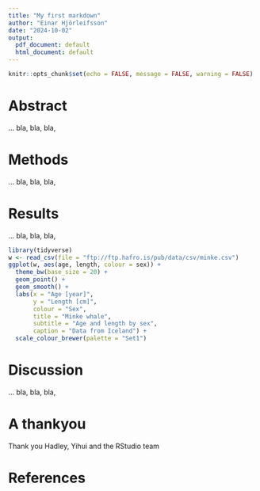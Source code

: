 ```yaml
---
title: "My first markdown"
author: "Einar Hjörleifsson"
date: "2024-10-02"
output:
  pdf_document: default
  html_document: default
---
```


```r
knitr::opts_chunk$set(echo = FALSE, message = FALSE, warning = FALSE)
```

# Abstract

... bla, bla, bla, 

# Methods

... bla, bla, bla, 

# Results

... bla, bla, bla, 

```r
library(tidyverse)
w <- read_csv(file = "ftp://ftp.hafro.is/pub/data/csv/minke.csv")
ggplot(w, aes(age, length, colour = sex)) +
  theme_bw(base_size = 20) +
  geom_point() +
  geom_smooth() +
  labs(x = "Age [year]",
       y = "Length [cm]",
       colour = "Sex",
       title = "Minke whale",
       subtitle = "Age and length by sex",
       caption = "Data from Iceland") +
  scale_colour_brewer(palette = "Set1")
```

# Discussion

... bla, bla, bla, 

# A thankyou

Thank you Hadley, Yihui and the RStudio team

# References

